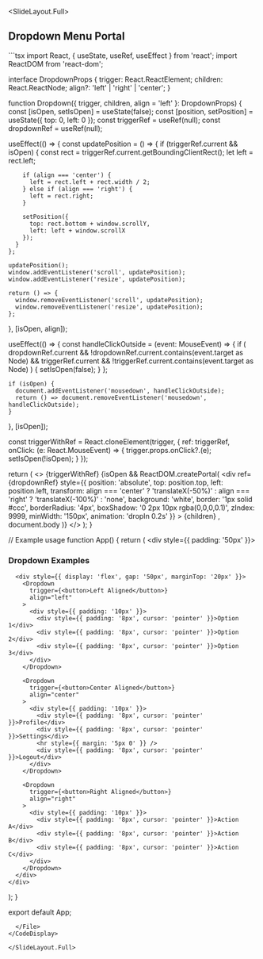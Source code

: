 
<SlideLayout.Full>
## Dropdown Menu Portal

<CodeDisplay>
  <File name="Dropdown.tsx">
```tsx
import React, { useState, useRef, useEffect } from 'react';
import ReactDOM from 'react-dom';

interface DropdownProps {
  trigger: React.ReactElement;
  children: React.ReactNode;
  align?: 'left' | 'right' | 'center';
}

function Dropdown({ trigger, children, align = 'left' }: DropdownProps) {
  const [isOpen, setIsOpen] = useState(false);
  const [position, setPosition] = useState({ top: 0, left: 0 });
  const triggerRef = useRef<HTMLElement>(null);
  const dropdownRef = useRef<HTMLDivElement>(null);

  useEffect(() => {
    const updatePosition = () => {
      if (triggerRef.current && isOpen) {
        const rect = triggerRef.current.getBoundingClientRect();
        let left = rect.left;
        
        if (align === 'center') {
          left = rect.left + rect.width / 2;
        } else if (align === 'right') {
          left = rect.right;
        }
        
        setPosition({
          top: rect.bottom + window.scrollY,
          left: left + window.scrollX
        });
      }
    };

    updatePosition();
    window.addEventListener('scroll', updatePosition);
    window.addEventListener('resize', updatePosition);

    return () => {
      window.removeEventListener('scroll', updatePosition);
      window.removeEventListener('resize', updatePosition);
    };
  }, [isOpen, align]);

  useEffect(() => {
    const handleClickOutside = (event: MouseEvent) => {
      if (
        dropdownRef.current && 
        !dropdownRef.current.contains(event.target as Node) &&
        triggerRef.current &&
        !triggerRef.current.contains(event.target as Node)
      ) {
        setIsOpen(false);
      }
    };

    if (isOpen) {
      document.addEventListener('mousedown', handleClickOutside);
      return () => document.removeEventListener('mousedown', handleClickOutside);
    }
  }, [isOpen]);

  const triggerWithRef = React.cloneElement(trigger, {
    ref: triggerRef,
    onClick: (e: React.MouseEvent) => {
      trigger.props.onClick?.(e);
      setIsOpen(!isOpen);
    }
  });

  return (
    <>
      {triggerWithRef}
      {isOpen && ReactDOM.createPortal(
        <div
          ref={dropdownRef}
          style={{
            position: 'absolute',
            top: position.top,
            left: position.left,
            transform: align === 'center' ? 'translateX(-50%)' : 
                       align === 'right' ? 'translateX(-100%)' : 'none',
            background: 'white',
            border: '1px solid #ccc',
            borderRadius: '4px',
            boxShadow: '0 2px 10px rgba(0,0,0,0.1)',
            zIndex: 9999,
            minWidth: '150px',
            animation: 'dropIn 0.2s'
          }}
        >
          {children}
        </div>,
        document.body
      )}
      <style>{`
        @keyframes dropIn {
          from {
            opacity: 0;
            transform: ${align === 'center' ? 'translateX(-50%)' : 
                        align === 'right' ? 'translateX(-100%)' : ''} translateY(-10px);
          }
          to {
            opacity: 1;
            transform: ${align === 'center' ? 'translateX(-50%)' : 
                        align === 'right' ? 'translateX(-100%)' : ''} translateY(0);
          }
        }
      `}</style>
    </>
  );
}

// Example usage
function App() {
  return (
    <div style={{ padding: '50px' }}>
      <h3>Dropdown Examples</h3>
      
      <div style={{ display: 'flex', gap: '50px', marginTop: '20px' }}>
        <Dropdown 
          trigger={<button>Left Aligned</button>}
          align="left"
        >
          <div style={{ padding: '10px' }}>
            <div style={{ padding: '8px', cursor: 'pointer' }}>Option 1</div>
            <div style={{ padding: '8px', cursor: 'pointer' }}>Option 2</div>
            <div style={{ padding: '8px', cursor: 'pointer' }}>Option 3</div>
          </div>
        </Dropdown>

        <Dropdown 
          trigger={<button>Center Aligned</button>}
          align="center"
        >
          <div style={{ padding: '10px' }}>
            <div style={{ padding: '8px', cursor: 'pointer' }}>Profile</div>
            <div style={{ padding: '8px', cursor: 'pointer' }}>Settings</div>
            <hr style={{ margin: '5px 0' }} />
            <div style={{ padding: '8px', cursor: 'pointer' }}>Logout</div>
          </div>
        </Dropdown>

        <Dropdown 
          trigger={<button>Right Aligned</button>}
          align="right"
        >
          <div style={{ padding: '10px' }}>
            <div style={{ padding: '8px', cursor: 'pointer' }}>Action A</div>
            <div style={{ padding: '8px', cursor: 'pointer' }}>Action B</div>
            <div style={{ padding: '8px', cursor: 'pointer' }}>Action C</div>
          </div>
        </Dropdown>
      </div>
    </div>
  );
}

export default App;
```
  </File>
</CodeDisplay>

</SlideLayout.Full>